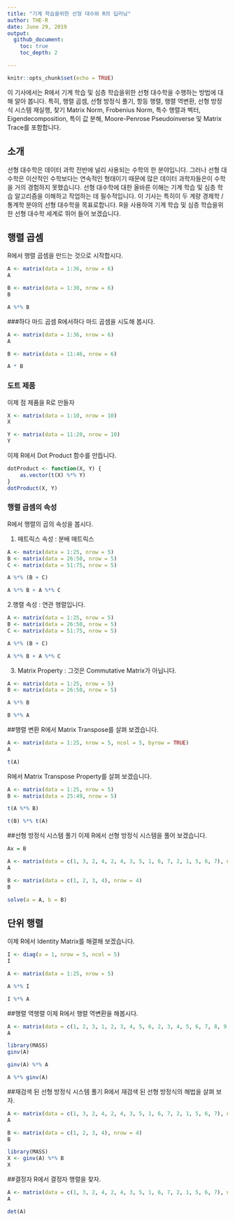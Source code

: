 ```yaml
---
title: "기계 학습을위한 선형 대수와 R의 딥러닝"
author: THE-R
date: June 29, 2019
output: 
  github_document:
    toc: true
    toc_depth: 2

---
```


```r
knitr::opts_chunk$set(echo = TRUE)
```

이 기사에서는 R에서 기계 학습 및 심층 학습을위한 선형 대수학을 수행하는 방법에 대해 알아 봅니다. 특히, 행렬 곱셈, 선형 방정식 풀기, 항등 행렬, 행렬 역변환, 선형 방정식 시스템 재실행, 찾기 Matrix Norm, Frobenius Norm, 특수 행렬과 벡터, Eigendecomposition, 특이 값 분해, Moore-Penrose Pseudoinverse 및 Matrix Trace를 포함합니다.

## 소개
선형 대수학은 데이터 과학 전반에 널리 사용되는 수학의 한 분야입니다. 그러나 선형 대수학은 이산적인 수학보다는 연속적인 형태이기 때문에 많은 데이터 과학자들은이 수학을 거의 경험하지 못했습니다. 선형 대수학에 대한 올바른 이해는 기계 학습 및 심층 학습 알고리즘을 이해하고 작업하는 데 필수적입니다. 이 기사는 특히이 두 계량 경제학 / 통계학 분야의 선형 대수학을 목표로합니다. R을 사용하여 기계 학습 및 심층 학습을위한 선형 대수학 세계로 뛰어 들어 보겠습니다.

## 행렬 곱셈
R에서 행렬 곱셈을 만드는 것으로 시작합시다.



```r
A <- matrix(data = 1:36, nrow = 6)
A
```


```r
B <- matrix(data = 1:30, nrow = 6)
B
```


```r
A %*% B
```


###하다 마드 곱셈
R에서하다 마드 곱셈을 시도해 봅시다.

```r
A <- matrix(data = 1:36, nrow = 6)
A
```

```r
B <- matrix(data = 11:46, nrow = 6)
```

```r
A * B
```


### 도트 제품
이제 점 제품을 R로 만들자

```r
X <- matrix(data = 1:10, nrow = 10)
X
```

```r
Y <- matrix(data = 11:20, nrow = 10)
Y
```



이제 R에서 Dot Product 함수를 만듭니다.

```r
dotProduct <- function(X, Y) {
    as.vector(t(X) %*% Y)
}
dotProduct(X, Y)
```


### 행렬 곱셈의 속성
R에서 행렬의 곱의 속성을 봅시다.

1. 매트릭스 속성 : 분배 매트릭스

```r
A <- matrix(data = 1:25, nrow = 5)
B <- matrix(data = 26:50, nrow = 5)
C <- matrix(data = 51:75, nrow = 5)
```

```r
A %*% (B + C)
```

```r
A %*% B + A %*% C
```



2.행렬 속성 : 연관 행렬입니다.

```r
A <- matrix(data = 1:25, nrow = 5)
B <- matrix(data = 26:50, nrow = 5)
C <- matrix(data = 51:75, nrow = 5)
```

```r
A %*% (B + C)
```

```r
A %*% B + A %*% C
```
 

3. Matrix Property : 그것은 Commutative Matrix가 아닙니다.

```r
A <- matrix(data = 1:25, nrow = 5)
B <- matrix(data = 26:50, nrow = 5)
```

```r
A %*% B
```

```r
B %*% A
```


##행렬 변환
R에서 Matrix Transpose를 살펴 보겠습니다.

```r
A <- matrix(data = 1:25, nrow = 5, ncol = 5, byrow = TRUE)
A
```

```r
t(A)
```


R에서 Matrix Transpose Property를 살펴 보겠습니다.

```r
A <- matrix(data = 1:25, nrow = 5)
B <- matrix(data = 25:49, nrow = 5)
```

```r
t(A %*% B)
```

```r
t(B) %*% t(A)
```



##선형 방정식 시스템 풀기
이제 R에서 선형 방정식 시스템을 풀어 보겠습니다.

```r
Ax = B
```

```r
A <- matrix(data = c(1, 3, 2, 4, 2, 4, 3, 5, 1, 6, 7, 2, 1, 5, 6, 7), nrow = 4, byrow = TRUE)
A
```

```r
B <- matrix(data = c(1, 2, 3, 4), nrow = 4)
B
```

```r
solve(a = A, b = B)
```



## 단위 행렬
이제 R에서 Identity Matrix를 해결해 보겠습니다.

```r
I <- diag(x = 1, nrow = 5, ncol = 5)
I
```

```r
A <- matrix(data = 1:25, nrow = 5)
```

```r
A %*% I
```

```r
I %*% A
```



##행렬 역행렬
이제 R에서 행렬 역변환을 해봅시다.

```r
A <- matrix(data = c(1, 2, 3, 1, 2, 3, 4, 5, 6, 2, 3, 4, 5, 6, 7, 8, 9, 1, 2, 3, 4, 5, 6, 7, 3), nrow = 5)
A
```

```r
library(MASS)
ginv(A)
```

```r
ginv(A) %*% A
```

```r
A %*% ginv(A)
```



##재검색 된 선형 방정식 시스템 풀기
R에서 재검색 된 선형 방정식의 해법을 살펴 보자.

```r
A <- matrix(data = c(1, 3, 2, 4, 2, 4, 3, 5, 1, 6, 7, 2, 1, 5, 6, 7), nrow = 4, byrow = TRUE)
A
```

```r
B <- matrix(data = c(1, 2, 3, 4), nrow = 4)
B
```

```r
library(MASS)
X <- ginv(A) %*% B
X
```




##결정자
R에서 결정자 행렬을 찾자.

```r
A <- matrix(data = c(1, 3, 2, 4, 2, 4, 3, 5, 1, 6, 7, 2, 1, 5, 6, 7), nrow = 4, byrow = TRUE)
A
```

```r
det(A)
```




